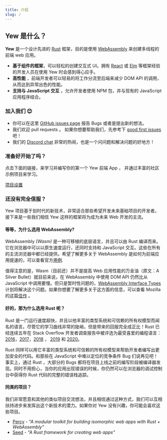 ```yaml
---
title: 介绍
slug: /
---
```


## Yew 是什么？

**Yew** 是一个设计先进的 [Rust](https://www.rust-lang.org/) 框架，目的是使用 [WebAssembly](https://webassembly.org/) 来创建多线程的前端 web 应用。

-   **基于组件的框架**，可以轻松的创建交互式 UI。拥有 [React](https://reactjs.org/) 或 [Elm](https://elm-lang.org/) 等框架经验的开发人员在使用 Yew 时会感到得心应手。
-   **高性能** ，前端开发者可以轻易的将工作分流至后端来减少 DOM API 的调用，从而达到异常出色的性能。
-   **支持与 JavaScript 交互** ，允许开发者使用 NPM 包，并与现有的 JavaScript 应用程序结合。

### 加入我们 😊

-   你可以在这里 [GitHub issues page](https://github.com/yewstack/yew/issues) 报告 Bugs 或者是提出新的想法。
-   我们欢迎 pull requests 。 如果你想要帮助我们，先参考下 [good first issues](https://github.com/yewstack/yew/issues?q=is%3Aopen+is%3Aissue+label%3A%22good+first+issue%22) 吧！
-   我们的 [Discord chat](https://discord.gg/VQck8X4) 非常的热闹，也是一个问问题和解决问题的好地方！

### 准备好开始了吗？

点击下面的链接，来学习并编写你的第一个 Yew 前端 App ， 并通过丰富的社区示例项目来学习。

[项目设置](docs/getting-started/introduction)

### 还没有完全信服？

Yew 项目基于划时代的新技术，非常适合那些希望开发未来基础项目的开发者。接下来是一些我们相信 Yew 这样的框架将为成为未来 Web 开发的主流。

#### 等等，为什么选用 WebAssembly?

WebAssembly _(Wasm)_ 是一种可移植的底层语言，并且可以由 Rust 编译而来。它在浏览器中可以以原生速度运行，还同时支持和 JavaScript 交互。这些在所有的主流浏览器中都已经提供。希望了解更多关于 WebAssembly 是如何为前端应用提速的，可以查看官方[用例](https://webassembly.org/docs/use-cases/).

值得注意的是，Wasm（目前还）并不是提高 Web 应用性能的万金油（原文：A Silver Bullet）就目前来说，在 WebAssembly 中使用 DOM API 仍然比从 JavaScript 中调用要慢。但只是暂时性问题的，[WebAssembly Interface Types](https://github.com/WebAssembly/interface-types/blob/master/proposals/interface-types/Explainer.md) 计划将解决这个问题。如果你想要了解更多关于这方面的信息，可以查看 Mozilla 的这篇[佳作](https://hacks.mozilla.org/2019/08/webassembly-interface-types/) 。

#### 好的，那为什么选用 Rust 呢？

Rust 是一门运行速度超快，并且以他丰富的类型系统和可信赖的所有权模型而闻名的语言。尽管它的学习曲线非常的陡峭，但是带来的回报完全成正比！Rust 已经连续五年在 Stack Overflow 开发者调查报告中被评选为最受喜爱的编程语言：[2016](https://insights.stackoverflow.com/survey/2016#technology-most-loved-dreaded-and-wanted)，[2017](https://insights.stackoverflow.com/survey/2017#most-loved-dreaded-and-wanted)，[2018](https://insights.stackoverflow.com/survey/2018#technology-_-most-loved-dreaded-and-wanted-languages) ， [2019](https://insights.stackoverflow.com/survey/2019#technology-_-most-loved-dreaded-and-wanted-languages) 和 [2020](https://insights.stackoverflow.com/survey/2020#most-loved-dreaded-and-wanted)。

Rust 同样可以用它丰富的类型系统和可信赖的所有权模型来帮助开发者编写出更加安全的代码。和那些在 JavaScript 中难以定位的竞争条件 Bug 们说再见吧！ 事实上，通过 Rust ，大部分的 Bugs 都将在项目上线之前的编写阶段被编译器发现。同时不用担心，当你的应用出现错误的时候，你仍然可以在浏览器的调试控制台中获得你 Rust 代码的完整的错误栈追踪。

#### 同类的项目？

我们非常愿意和其他的类似项目交流想法，并且相信通过这种方式，我们可以互相扶持进步来发挥出这个新技术的潜力。如果你对 Yew 没有兴趣，你可能会喜欢这些项目。

-   [Percy](https://github.com/chinedufn/percy) - _"A modular toolkit for building isomorphic web apps with Rust + WebAssembly"_
-   [Seed](https://github.com/seed-rs/seed) - _"A Rust framework for creating web apps"_
